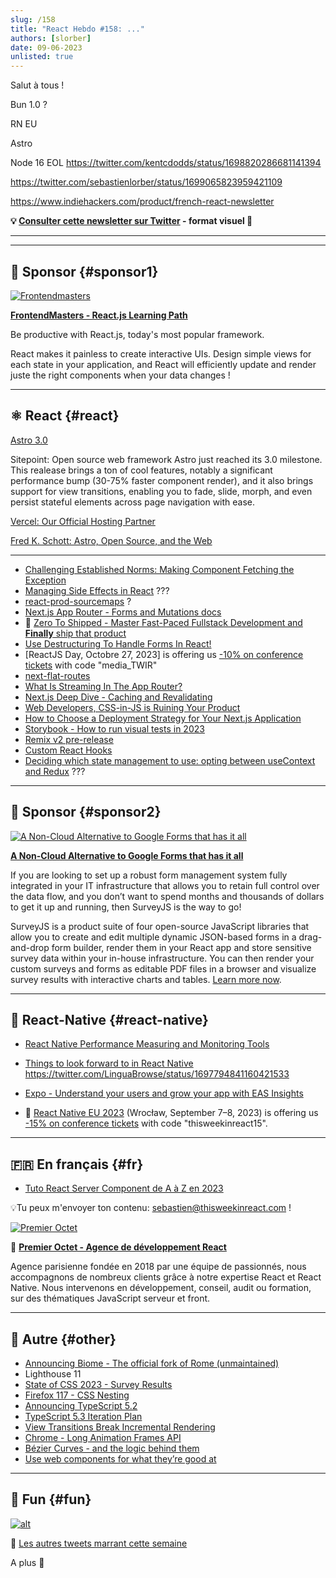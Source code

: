 ```yaml
---
slug: /158
title: "React Hebdo #158: ..."
authors: [slorber]
date: 09-06-2023
unlisted: true
---
```


Salut à tous !

Bun 1.0 ?

RN EU

Astro

Node 16 EOL https://twitter.com/kentcdodds/status/1698820286681141394

https://twitter.com/sebastienlorber/status/1699065823959421109

https://www.indiehackers.com/product/french-react-newsletter

<!-- truncate -->

**💡 [Consulter cette newsletter sur Twitter](https://slo.im/thread) - format visuel 🎨**

---


<Support />

---

## 💸 Sponsor {#sponsor1}

[![Frontendmasters](/emails/issues/158/frontendmasters.jpg)](https://frontendmasters.com/learn/react/)

**[FrontendMasters - React.js Learning Path](https://frontendmasters.com/learn/react/)**

Be productive with React.js, today's most popular framework.

React makes it painless to create interactive UIs. Design simple views for each state in your application, and React will efficiently update and render juste the right components when your data changes !

---

## ⚛️ React {#react}

[Astro 3.0](https://astro.build/blog/astro-3/)

Sitepoint: Open source web framework Astro just reached its 3.0 milestone. This realease brings a ton of cool features, notably a significant performance bump (30-75% faster component render), and it also brings support for view transitions, enabling you to fade, slide, morph, and even persist stateful elements across page navigation with ease.

[Vercel: Our Official Hosting Partner](https://astro.build/blog/vercel-official-hosting-partner/)

[Fred K. Schott: Astro, Open Source, and the Web](https://www.youtube.com/watch?v=9196iQJtK4s)

---

- [Challenging Established Norms: Making Component Fetching the Exception](https://jjenzz.com/making-component-fetching-the-exception/)
- [Managing Side Effects in React](https://ui.dev/c/react/effects) ???
- [react-prod-sourcemaps](https://github.com/markerikson/react-prod-sourcemaps) ?
- [Next.js App Router - Forms and Mutations docs](https://nextjs.org/docs/app/building-your-application/data-fetching/forms-and-mutations)
- 💸 [Zero To Shipped - Master Fast-Paced Fullstack Development and **Finally** ship that product](https://www.zerotoshipped.com/)
- [Use Destructuring To Handle Forms In React!](https://krassnig.dev/blog/use-destructuring-to-handle-forms-in-react.html)
- [ReactJS Day, Octobre 27, 2023] is offering us [-10% on conference tickets](https://2023.reactjsday.it/index.html) with code "media_TWIR"
- [next-flat-routes](https://github.com/ifyio/next-flat-routes)
- [What Is Streaming In The App Router?](https://www.pronextjs.dev/what-is-streaming-in-the-app-router)
- [Next.js Deep Dive - Caching and Revalidating](https://github.com/vercel/next.js/discussions/54075)
- [Web Developers, CSS-in-JS is Ruining Your Product](https://cord.com/blog/migrating-from-css-in-js-to-vanilla-extract)
- [How to Choose a Deployment Strategy for Your Next.js Application](https://www.freecodecamp.org/news/deployment-strategies-for-nextjs-apps/)
- [Storybook - How to run visual tests in 2023](https://www.chromatic.com/blog/how-to-run-visual-regression-tests-in-2023/)
- [Remix v2 pre-release](https://twitter.com/remix_run/status/1696525340640936190)
- [Custom React Hooks](https://www.markrabey.com/blog/custom-react-hooks)
- [Deciding which state management to use: opting between useContext and Redux](https://blog.saeloun.com/2023/08/24/deciding-which-state-management-to-use-opting-between-use-context-and-redux/) ???

<SubscribeFormEmbed placement="middle" />

---

## 💸 Sponsor {#sponsor2}

[![A Non-Cloud Alternative to Google Forms that has it all](/emails/issues/155/surveyjs.jpg)](https://surveyjs.io/?utm_source=thisweekinreact&utm_medium=email)

**[A Non-Cloud Alternative to Google Forms that has it all](https://surveyjs.io/?utm_source=thisweekinreact&utm_medium=email)**

If you are looking to set up a robust form management system fully integrated in your IT infrastructure that allows you to retain full control over the data flow, and you don’t want to spend months and thousands of dollars to get it up and running, then SurveyJS is the way to go!

SurveyJS is a product suite of four open-source JavaScript libraries that allow you to create and edit multiple dynamic JSON-based forms in a drag-and-drop form builder, render them in your React app and store sensitive survey data within your in-house infrastructure. You can then render your custom surveys and forms as editable PDF files in a browser and visualize survey results with interactive charts and tables. [Learn more now](https://surveyjs.io/?utm_source=thisweekinreact&utm_medium=email).

---

## 📱 React-Native {#react-native}

- [React Native Performance Measuring and Monitoring Tools](https://semaphoreci.com/blog/react-native-performance-measuring-monitoring-tools)
- [Things to look forward to in React Native](https://buttondown.email/whatever_jamie/archive/things-to-look-forward-to-in-react-native/) https://twitter.com/LinguaBrowse/status/1697794841160421533
- [Expo - Understand your users and grow your app with EAS Insights](https://expo.dev/changelog/2023/08-22-insights)

- 👥 [React Native EU 2023](https://www.react-native.eu/) (Wrocław, September 7–8, 2023) is offering us [-15% on conference tickets](https://ti.to/react-native-eu/2023/discount/thisweekinreact15) with code "thisweekinreact15".

---

## 🇫🇷 En français {#fr}

- [Tuto React Server Component de A à Z en 2023](https://www.youtube.com/watch?v=u4wV0-31oI0)

💡Tu peux m'envoyer ton contenu: [sebastien@thisweekinreact.com](mailto:sebastien@thisweekinreact.com?subject=Contenu%20en%20fran%C3%A7ais) !

[![Premier Octet](/emails/issues/151/premieroctet.png)](https://www.premieroctet.com/?utm_source=react_hebdo)

💸 [**Premier Octet - Agence de développement React**](https://www.premieroctet.com/?utm_source=react_hebdo)

Agence parisienne fondée en 2018 par une équipe de passionnés, nous accompagnons de nombreux clients grâce à notre expertise React et React Native.
Nous intervenons en développement, conseil, audit ou formation, sur des thématiques JavaScript serveur et front.

---

## 🔀 Autre {#other}

- [Announcing Biome - The official fork of Rome (unmaintained)](https://biomejs.dev/blog/annoucing-biome)
- Lighthouse 11
- [State of CSS 2023 - Survey Results](https://2023.stateofcss.com/)
- [Firefox 117 - CSS Nesting](https://www.mozilla.org/en-US/firefox/117.0/releasenotes/)
- [Announcing TypeScript 5.2](https://devblogs.microsoft.com/typescript/announcing-typescript-5-2/)
- [TypeScript 5.3 Iteration Plan](https://github.com/microsoft/TypeScript/issues/55486)
- [View Transitions Break Incremental Rendering](https://ericportis.com/posts/2023/view-transitions-break-incremental-rendering/)
- [Chrome - Long Animation Frames API](https://developer.chrome.com/articles/long-animation-frames/)
- [Bézier Curves - and the logic behind them](https://blog.richardekwonye.com/bezier-curves)
- [Use web components for what they’re good at](https://nolanlawson.com/2023/08/23/use-web-components-for-what-theyre-good-at/)

---

## 🤭 Fun {#fun}

<Todo />

[![alt](/emails/issues/122/meme.jpg)](https://twitter.com/TODOTODOTODOTODOTODOTODOTODOTODOTODOTODO)

🤣 [Les autres tweets marrant cette semaine](https://twitter.com/TODOTODOTODOTODOTODOTODOTODOTODOTODOTODO)

A plus 👋
